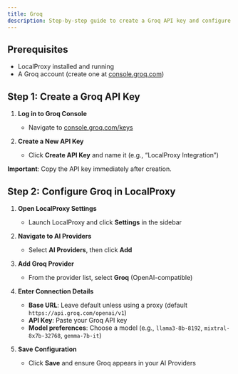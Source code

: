 ```yaml
---
title: Groq
description: Step-by-step guide to create a Groq API key and configure it in LocalProxy
---
```


## Prerequisites

- LocalProxy installed and running
- A Groq account (create one at [console.groq.com](https://console.groq.com))

## Step 1: Create a Groq API Key

1. **Log in to Groq Console**

   - Navigate to [console.groq.com/keys](https://console.groq.com/keys)

2. **Create a New API Key**
   - Click **Create API Key** and name it (e.g., “LocalProxy Integration”)

**Important**: Copy the API key immediately after creation.

## Step 2: Configure Groq in LocalProxy

1. **Open LocalProxy Settings**

   - Launch LocalProxy and click **Settings** in the sidebar

2. **Navigate to AI Providers**

   - Select **AI Providers**, then click **Add**

3. **Add Groq Provider**

   - From the provider list, select **Groq** (OpenAI-compatible)

4. **Enter Connection Details**

   - **Base URL**: Leave default unless using a proxy (default `https://api.groq.com/openai/v1`)
   - **API Key**: Paste your Groq API key
   - **Model preferences**: Choose a model (e.g., `llama3-8b-8192`, `mixtral-8x7b-32768`, `gemma-7b-it`)

5. **Save Configuration**
   - Click **Save** and ensure Groq appears in your AI Providers

